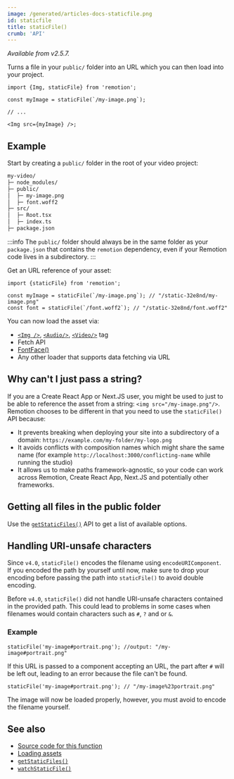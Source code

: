 ```yaml
---
image: /generated/articles-docs-staticfile.png
id: staticfile
title: staticFile()
crumb: 'API'
---
```


_Available from v2.5.7._

Turns a file in your `public/` folder into an URL which you can then load into your project.

```tsx twoslash
import {Img, staticFile} from 'remotion';

const myImage = staticFile(`/my-image.png`);

// ...

<Img src={myImage} />;
```

## Example

Start by creating a `public/` folder in the root of your video project:

```txt
my-video/
├─ node_modules/
├─ public/
│  ├─ my-image.png
│  ├─ font.woff2
├─ src/
│  ├─ Root.tsx
│  ├─ index.ts
├─ package.json
```

:::info
The `public/` folder should always be in the same folder as your `package.json` that contains the `remotion` dependency, even if your Remotion code lives in a subdirectory.
:::

Get an URL reference of your asset:

```tsx twoslash
import {staticFile} from 'remotion';

const myImage = staticFile(`/my-image.png`); // "/static-32e8nd/my-image.png"
const font = staticFile(`/font.woff2`); // "/static-32e8nd/font.woff2"
```

You can now load the asset via:

- [`<Img />`](/docs/img), [`<Audio/>`](/docs/audio), [`<Video/>`](/docs/video) tag
- Fetch API
- [FontFace()](/docs/fonts)
- Any other loader that supports data fetching via URL

## Why can't I just pass a string?

If you are a Create React App or Next.JS user, you might be used to just to be able to reference the asset from a string: `<img src="/my-image.png"/>`. Remotion chooses to be different in that you need to use the `staticFile()` API because:

- It prevents breaking when deploying your site into a subdirectory of a domain: `https://example.com/my-folder/my-logo.png`
- It avoids conflicts with composition names which might share the same name (for example `http://localhost:3000/conflicting-name` while running the studio)
- It allows us to make paths framework-agnostic, so your code can work across Remotion, Create React App, Next.JS and potentially other frameworks.

## Getting all files in the public folder

Use the [`getStaticFiles()`](/docs/getstaticfiles) API to get a list of available options.

## Handling URI-unsafe characters<AvailableFrom v="4.0.0"/>

Since `v4.0`, `staticFile()` encodes the filename using `encodeURIComponent`.  
If you encoded the path by yourself until now, make sure to drop your encoding before passing the path into `staticFile()` to avoid double encoding.

Before `v4.0`, `staticFile()` did not handle URI-unsafe characters contained in the provided path. This could lead to problems in some cases when filenames would contain characters such as `#`, `?` and or `&`.

### Example

```tsx title="Before v4"
staticFile('my-image#portrait.png'); //output: "/my-image#portrait.png"
```

If this URL is passed to a component accepting an URL, the part after `#` will be left out, leading
to an error because the file can't be found.

```tsx title="Since v4.0.0"
staticFile('my-image#portrait.png'); // "/my-image%23portrait.png"
```

The image will now be loaded properly, however, you must avoid to encode the filename yourself.

## See also

- [Source code for this function](https://github.com/remotion-dev/remotion/blob/main/packages/core/src/static-file.ts)
- [Loading assets](/docs/assets)
- [`getStaticFiles()`](/docs/getstaticfiles)
- [`watchStaticFile()`](/docs/watchstaticfile)
